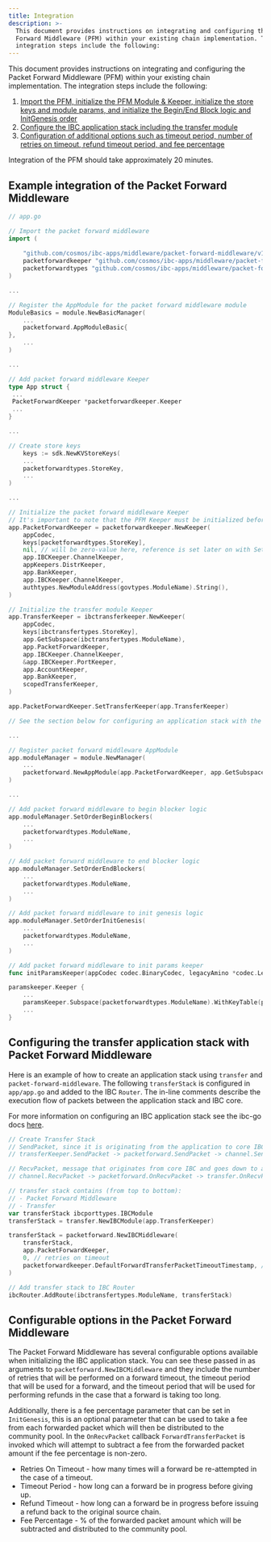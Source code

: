 ```yaml
---
title: Integration
description: >-
  This document provides instructions on integrating and configuring the Packet
  Forward Middleware (PFM) within your existing chain implementation. The
  integration steps include the following:
---
```


This document provides instructions on integrating and configuring the Packet Forward Middleware (PFM) within your
existing chain implementation.
The integration steps include the following:

1. [Import the PFM, initialize the PFM Module & Keeper, initialize the store keys and module params, and initialize the Begin/End Block logic and InitGenesis order](#example-integration-of-the-packet-forward-middleware)
2. [Configure the IBC application stack including the transfer module](#configuring-the-transfer-application-stack-with-packet-forward-middleware)
3. [Configuration of additional options such as timeout period, number of retries on timeout, refund timeout period, and fee percentage](#configurable-options-in-the-packet-forward-middleware)

Integration of the PFM should take approximately 20 minutes.

## Example integration of the Packet Forward Middleware

```go expandable
// app.go

// Import the packet forward middleware
import (
    
    "github.com/cosmos/ibc-apps/middleware/packet-forward-middleware/v10/packetforward"
    packetforwardkeeper "github.com/cosmos/ibc-apps/middleware/packet-forward-middleware/v10/packetforward/keeper"
    packetforwardtypes "github.com/cosmos/ibc-apps/middleware/packet-forward-middleware/v10/packetforward/types"
)

...

// Register the AppModule for the packet forward middleware module
ModuleBasics = module.NewBasicManager(
    ...
    packetforward.AppModuleBasic{
},
    ...
)

...

// Add packet forward middleware Keeper
type App struct {
 ...
 PacketForwardKeeper *packetforwardkeeper.Keeper
 ...
}

...

// Create store keys
    keys := sdk.NewKVStoreKeys(
    ...
    packetforwardtypes.StoreKey,
    ...
)

...

// Initialize the packet forward middleware Keeper
// It's important to note that the PFM Keeper must be initialized before the Transfer Keeper
app.PacketForwardKeeper = packetforwardkeeper.NewKeeper(
    appCodec,
    keys[packetforwardtypes.StoreKey],
    nil, // will be zero-value here, reference is set later on with SetTransferKeeper.
    app.IBCKeeper.ChannelKeeper,
    appKeepers.DistrKeeper,
    app.BankKeeper,
    app.IBCKeeper.ChannelKeeper,
    authtypes.NewModuleAddress(govtypes.ModuleName).String(),
)

// Initialize the transfer module Keeper
app.TransferKeeper = ibctransferkeeper.NewKeeper(
    appCodec,
    keys[ibctransfertypes.StoreKey],
    app.GetSubspace(ibctransfertypes.ModuleName),
    app.PacketForwardKeeper,
    app.IBCKeeper.ChannelKeeper,
    &app.IBCKeeper.PortKeeper,
    app.AccountKeeper,
    app.BankKeeper,
    scopedTransferKeeper,
)

app.PacketForwardKeeper.SetTransferKeeper(app.TransferKeeper)

// See the section below for configuring an application stack with the packet forward middleware

...

// Register packet forward middleware AppModule
app.moduleManager = module.NewManager(
    ...
    packetforward.NewAppModule(app.PacketForwardKeeper, app.GetSubspace(packetforwardtypes.ModuleName)),
)

...

// Add packet forward middleware to begin blocker logic
app.moduleManager.SetOrderBeginBlockers(
    ...
    packetforwardtypes.ModuleName,
    ...
)

// Add packet forward middleware to end blocker logic
app.moduleManager.SetOrderEndBlockers(
    ...
    packetforwardtypes.ModuleName,
    ...
)

// Add packet forward middleware to init genesis logic
app.moduleManager.SetOrderInitGenesis(
    ...
    packetforwardtypes.ModuleName,
    ...
)

// Add packet forward middleware to init params keeper
func initParamsKeeper(appCodec codec.BinaryCodec, legacyAmino *codec.LegacyAmino, key, tkey storetypes.StoreKey)

paramskeeper.Keeper {
    ...
    paramsKeeper.Subspace(packetforwardtypes.ModuleName).WithKeyTable(packetforwardtypes.ParamKeyTable())
    ...
}
```

## Configuring the transfer application stack with Packet Forward Middleware

Here is an example of how to create an application stack using `transfer` and `packet-forward-middleware`.
The following `transferStack` is configured in `app/app.go` and added to the IBC `Router`.
The in-line comments describe the execution flow of packets between the application stack and IBC core.

For more information on configuring an IBC application stack see the ibc-go docs [here](https://github.com/cosmos/ibc-go/blob/e69a833de764fa0f5bdf0338d9452fd6e579a675/docs/docs/04-middleware/01-ics29-fee/02-integration.md#configuring-an-application-stack-with-fee-middleware).

```go expandable
// Create Transfer Stack
// SendPacket, since it is originating from the application to core IBC:
// transferKeeper.SendPacket -> packetforward.SendPacket -> channel.SendPacket

// RecvPacket, message that originates from core IBC and goes down to app, the flow is the other way
// channel.RecvPacket -> packetforward.OnRecvPacket -> transfer.OnRecvPacket

// transfer stack contains (from top to bottom):
// - Packet Forward Middleware
// - Transfer
var transferStack ibcporttypes.IBCModule
transferStack = transfer.NewIBCModule(app.TransferKeeper)

transferStack = packetforward.NewIBCMiddleware(
    transferStack,
    app.PacketForwardKeeper,
    0, // retries on timeout
    packetforwardkeeper.DefaultForwardTransferPacketTimeoutTimestamp, // forward timeout
)

// Add transfer stack to IBC Router
ibcRouter.AddRoute(ibctransfertypes.ModuleName, transferStack)
```

## Configurable options in the Packet Forward Middleware

The Packet Forward Middleware has several configurable options available when initializing the IBC application stack.
You can see these passed in as arguments to `packetforward.NewIBCMiddleware` and they include the number of retries that
will be performed on a forward timeout, the timeout period that will be used for a forward, and the timeout period that
will be used for performing refunds in the case that a forward is taking too long.

Additionally, there is a fee percentage parameter that can be set in `InitGenesis`, this is an optional parameter that
can be used to take a fee from each forwarded packet which will then be distributed to the community pool. In the
`OnRecvPacket` callback `ForwardTransferPacket` is invoked which will attempt to subtract a fee from the forwarded
packet amount if the fee percentage is non-zero.

* Retries On Timeout - how many times will a forward be re-attempted in the case of a timeout.
* Timeout Period - how long can a forward be in progress before giving up.
* Refund Timeout - how long can a forward be in progress before issuing a refund back to the original source chain.
* Fee Percentage - % of the forwarded packet amount which will be subtracted and distributed to the community pool.
